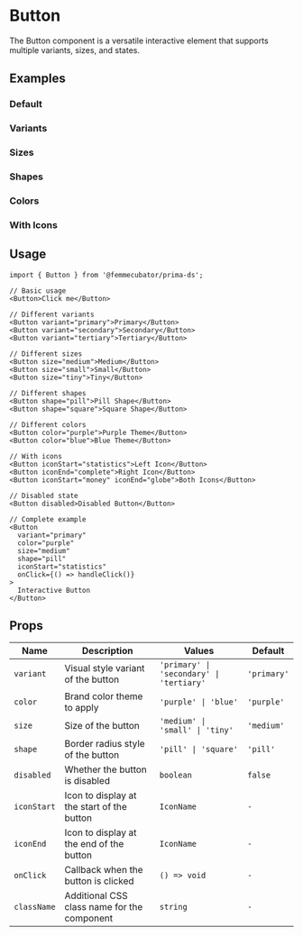 
<Meta of={Button} title="Button" />

# Button

The Button component is a versatile interactive element that supports multiple variants, sizes, and states.

## Examples

### Default

<Canvas of={Button.Default} />

### Variants

<Canvas of={Button.Variants} />

### Sizes

<Canvas of={Button.Sizes} />

### Shapes

<Canvas of={Button.Shapes} />

### Colors

<Canvas of={Button.Colors} />

### With Icons

<Canvas of={Button.WithIcons} />

## Usage

```tsx
import { Button } from '@femmecubator/prima-ds';

// Basic usage
<Button>Click me</Button>

// Different variants
<Button variant="primary">Primary</Button>
<Button variant="secondary">Secondary</Button>
<Button variant="tertiary">Tertiary</Button>

// Different sizes
<Button size="medium">Medium</Button>
<Button size="small">Small</Button>
<Button size="tiny">Tiny</Button>

// Different shapes
<Button shape="pill">Pill Shape</Button>
<Button shape="square">Square Shape</Button>

// Different colors
<Button color="purple">Purple Theme</Button>
<Button color="blue">Blue Theme</Button>

// With icons
<Button iconStart="statistics">Left Icon</Button>
<Button iconEnd="complete">Right Icon</Button>
<Button iconStart="money" iconEnd="globe">Both Icons</Button>

// Disabled state
<Button disabled>Disabled Button</Button>

// Complete example
<Button
  variant="primary"
  color="purple"
  size="medium"
  shape="pill"
  iconStart="statistics"
  onClick={() => handleClick()}
>
  Interactive Button
</Button>
```

## Props

<table>
  <thead>
    <tr>
      <th style={{ textAlign: 'left' }}>Name</th>
      <th style={{ textAlign: 'left' }}>Description</th>
      <th style={{ textAlign: 'left' }}>Values</th>
      <th style={{ textAlign: 'left' }}>Default</th>
    </tr>
  </thead>
  <tbody>
    <tr>
      <td>
        <code>variant</code>
      </td>
      <td>Visual style variant of the button</td>
      <td>
        <code>'primary' | 'secondary' | 'tertiary'</code>
      </td>
      <td>
        <code>'primary'</code>
      </td>
    </tr>
    <tr>
      <td>
        <code>color</code>
      </td>
      <td>Brand color theme to apply</td>
      <td>
        <code>'purple' | 'blue'</code>
      </td>
      <td>
        <code>'purple'</code>
      </td>
    </tr>
    <tr>
      <td>
        <code>size</code>
      </td>
      <td>Size of the button</td>
      <td>
        <code>'medium' | 'small' | 'tiny'</code>
      </td>
      <td>
        <code>'medium'</code>
      </td>
    </tr>
    <tr>
      <td>
        <code>shape</code>
      </td>
      <td>Border radius style of the button</td>
      <td>
        <code>'pill' | 'square'</code>
      </td>
      <td>
        <code>'pill'</code>
      </td>
    </tr>
    <tr>
      <td>
        <code>disabled</code>
      </td>
      <td>Whether the button is disabled</td>
      <td>
        <code>boolean</code>
      </td>
      <td>
        <code>false</code>
      </td>
    </tr>
    <tr>
      <td>
        <code>iconStart</code>
      </td>
      <td>Icon to display at the start of the button</td>
      <td>
        <code>IconName</code>
      </td>
      <td>
        <code>-</code>
      </td>
    </tr>
    <tr>
      <td>
        <code>iconEnd</code>
      </td>
      <td>Icon to display at the end of the button</td>
      <td>
        <code>IconName</code>
      </td>
      <td>
        <code>-</code>
      </td>
    </tr>
    <tr>
      <td>
        <code>onClick</code>
      </td>
      <td>Callback when the button is clicked</td>
      <td>
        <code>() => void</code>
      </td>
      <td>
        <code>-</code>
      </td>
    </tr>
    <tr>
      <td>
        <code>className</code>
      </td>
      <td>Additional CSS class name for the component</td>
      <td>
        <code>string</code>
      </td>
      <td>
        <code>-</code>
      </td>
    </tr>
  </tbody>
</table>
